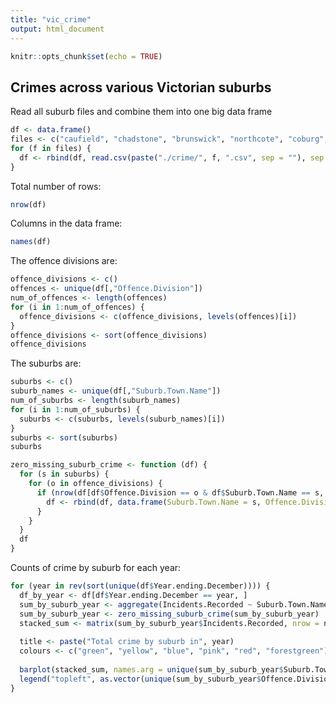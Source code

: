 ```yaml
---
title: "vic_crime"
output: html_document
---
```


```r
knitr::opts_chunk$set(echo = TRUE)
```

## Crimes across various Victorian suburbs

Read all suburb files and combine them into one big data frame
```r
df <- data.frame()
files <- c("caufield", "chadstone", "brunswick", "northcote", "coburg", "seddon", "sunshine", "hadfield", "pascoe_vale", "reservoir", "clayton", "box_hill", "sunbury", "preston", "fawkner", "broady", "dandy")
for (f in files) {
  df <- rbind(df, read.csv(paste("./crime/", f, ".csv", sep = ""), sep = "\t"))
}
```
Total number of rows:
```r
nrow(df)
```
Columns in the data frame:
```r
names(df)
```

The offence divisions are:
```r
offence_divisions <- c()
offences <- unique(df[,"Offence.Division"])
num_of_offences <- length(offences)
for (i in 1:num_of_offences) {
  offence_divisions <- c(offence_divisions, levels(offences)[i])
}
offence_divisions <- sort(offence_divisions)
offence_divisions
```

The suburbs are:
```r
suburbs <- c()
suburb_names <- unique(df[,"Suburb.Town.Name"])
num_of_suburbs <- length(suburb_names)
for (i in 1:num_of_suburbs) {
  suburbs <- c(suburbs, levels(suburb_names)[i])
}
suburbs <- sort(suburbs)
suburbs
```

```r
zero_missing_suburb_crime <- function (df) {
  for (s in suburbs) {
    for (o in offence_divisions) {
      if (nrow(df[df$Offence.Division == o & df$Suburb.Town.Name == s, ]) == 0) {
        df <- rbind(df, data.frame(Suburb.Town.Name = s, Offence.Division = o, Incidents.Recorded = 0))
      }
    }
  }
  df
}
```

Counts of crime by suburb for each year:
```r
for (year in rev(sort(unique(df$Year.ending.December)))) {
  df_by_year <- df[df$Year.ending.December == year, ]
  sum_by_suburb_year <- aggregate(Incidents.Recorded ~ Suburb.Town.Name + Offence.Division, df_by_year, sum)
  sum_by_suburb_year <- zero_missing_suburb_crime(sum_by_suburb_year)
  stacked_sum <- matrix(sum_by_suburb_year$Incidents.Recorded, nrow = num_of_offences, ncol = num_of_suburbs, byrow = TRUE)
  
  title <- paste("Total crime by suburb in", year)
  colours <- c("green", "yellow", "blue", "pink", "red", "forestgreen")
  
  barplot(stacked_sum, names.arg = unique(sum_by_suburb_year$Suburb.Town.Name), col = colours, main = title, las = 2, cex.names = 0.5)
  legend("topleft", as.vector(unique(sum_by_suburb_year$Offence.Division)), fill = colours, cex = 0.5)
}
```

